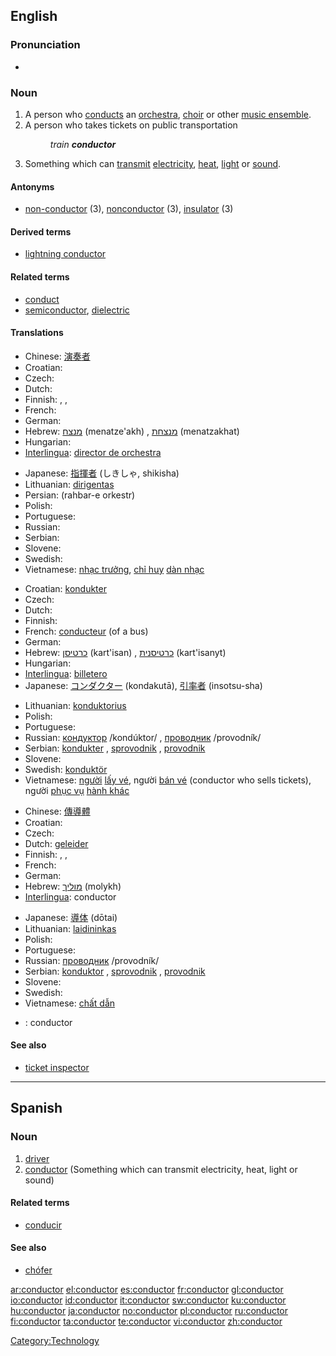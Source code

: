 ==English==

===Pronunciation===
* {{audio|en-us-conductor.ogg|Audio (US)}}

===Noun===
{{en-noun}}

# A person who [[conducts]] an [[orchestra]], [[choir]] or other [[music ensemble]].
# A person who takes tickets on public transportation
#: ''train '''conductor'''''
# Something which can [[transmit]] [[electricity]], [[heat]], [[light]] or [[sound]].

====Antonyms====
* [[non-conductor]] (3), [[nonconductor]] (3), [[insulator]] (3)

====Derived terms====
* [[lightning conductor]]

====Related terms====
* [[conduct]]
* [[semiconductor]], [[dielectric]]

====Translations====
{{trans-top|person who conducts an orchestra, choir or other music ensemble}}
* Chinese: [[演奏]][[者]]
* Croatian: {{t-|hr|ravnatelj|m}}
* Czech: {{t-|cs|dirigent|m}}
* Dutch: {{t+|nl|dirigent|m}}
* Finnish: {{t+|fi|kapellimestari}}, {{t|fi|kuoronjohtaja}}, {{t-|fi|orkesterinjohtaja}}
* French: {{t+|fr|chef d'orchestre|m}}
* German: {{t+|de|Dirigent|m}}
* Hebrew: [[מנצח]] (menatze'akh) {{m}}, [[מנצחת]] (menatzakhat) {{f}}
* Hungarian: {{t+|hu|karmester}}
* [[Interlingua]]: [[director de orchestra]]
{{trans-mid}}
* Japanese: [[指揮者]] (しきしゃ, shikisha)
* Lithuanian: [[dirigentas]] {{m}}
* Persian: {{fa-Arab|[[رهبر ارکستر]]}} (rahbar-e orkestr)
* Polish: {{t+|pl|dyrygent|m}}
* Portuguese: {{t-|pt|maestro|m}}
* Russian: {{t+|ru|дирижёр|tr=dirižor|sc=Cyrl}}
* Serbian: {{t-|sr|dirigent|m}}
* Slovene: {{t+|sl|dirigent|m}}
* Swedish: {{t+|sv|dirigent|c}}
* Vietnamese: [[nhạc trưởng]], [[chỉ huy]] [[dàn nhạc]]
{{trans-bottom}}

{{trans-top|person who takes tickets on public transportation}}
* Croatian: [[kondukter]] {{m}}
* Czech: {{t-|cs|průvodčí|m}}
* Dutch: {{t+|nl|conducteur|m}}
* Finnish: {{t+|fi|konduktööri}}
* French: [[conducteur]] (of a bus)
* German: {{t+|de|Schaffner|m}}
* Hebrew: [[כרטיסן]] (kart'isan) {{m}}, [[כרטיסנית]] (kart'isanyt) {{f}}
* Hungarian: {{t|hu|kalauz}}
* [[Interlingua]]: [[billetero]]
* Japanese: [[コンダクター]] (kondakutā), [[引率者]] (insotsu-sha)
{{trans-mid}}
* Lithuanian: [[konduktorius]] {{m}}
* Polish: {{t-|pl|konduktor|m}}
* Portuguese: {{t+|pt|condutor|m}}
* Russian: [[кондуктор]] /kondúktor/ {{m}}, [[проводник]] /provodník/ {{m}}
* Serbian: [[kondukter]] {{m}}, [[sprovodnik]] {{m}}, [[provodnik]] {{m}}
* Slovene: {{t+|sl|sprevodnik|m}}
* Swedish: [[konduktör]] {{c}}
* Vietnamese: [[người]] [[lấy vé]], người [[bán vé]] (conductor who sells tickets), người [[phục vụ]] [[hành khác]]
{{trans-bottom}}

{{trans-top|something which can transmit electricity, heat, light or sound}}
* Chinese: [[傳導]][[體]]
* Croatian: {{t-|hr|konduktor|m}}
* Czech: {{t+|cs|vodič|m}}
* Dutch: [[geleider]] {{n}}
* Finnish: {{t+|fi|johde}}, {{t+|fi|johdin}}, {{t-|fi|johdatin}}
* French: {{t+|fr|conducteur}}
* German: {{t+|de|Leiter|m}}
* Hebrew: [[מוליך]] (molykh) {{m}}
* [[Interlingua]]: conductor
{{trans-mid}}
* Japanese: [[導体]] (dōtai)
* Lithuanian: [[laidininkas]] {{m}}
* Polish: {{t+|pl|przewodnik|m}}
* Portuguese: {{t+|pt|condutor|m}}
* Russian: [[проводник]] /provodník/ {{m}}
* Serbian: [[konduktor]] {{m}}, [[sprovodnik]] {{m}}, [[provodnik]] {{m}}
* Slovene: {{t+|sl|prevodnik|m}}
* Swedish: {{t+|sv|ledare|c}}
* Vietnamese: [[chất dẫn]]
{{trans-bottom}}

{{checktrans-top}}
* {{ttbc|Spanish}}: conductor
{{checktrans-bottom}}

====See also====
* [[ticket inspector]]

[[Category:Technology]]

----

==Spanish==

===Noun===
{{es-noun-mf|f=conductora|mpl=conductores}}

# [[driver]]
# [[conductor#Enlish|conductor]] (Something which can transmit electricity, heat, light or sound)

====Related terms====
* [[conducir]]

====See also====
* [[chófer]]

[[ar:conductor]]
[[el:conductor]]
[[es:conductor]]
[[fr:conductor]]
[[gl:conductor]]
[[io:conductor]]
[[id:conductor]]
[[it:conductor]]
[[sw:conductor]]
[[ku:conductor]]
[[hu:conductor]]
[[ja:conductor]]
[[no:conductor]]
[[pl:conductor]]
[[ru:conductor]]
[[fi:conductor]]
[[ta:conductor]]
[[te:conductor]]
[[vi:conductor]]
[[zh:conductor]]